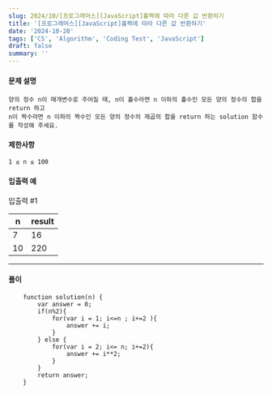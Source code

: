 ```yaml
---
slug: 2024/10/[프로그래머스][JavaScript]홀짝에 따라 다른 값 반환하기
title: '[프로그래머스][JavaScript]홀짝에 따라 다른 값 반환하기'
date: '2024-10-20'
tags: ['CS', 'Algorithm', 'Coding Test', 'JavaScript']
draft: false
summary: ''
---
```

#### 문제 설명
    양의 정수 n이 매개변수로 주어질 때, n이 홀수라면 n 이하의 홀수인 모든 양의 정수의 합을 return 하고 
    n이 짝수라면 n 이하의 짝수인 모든 양의 정수의 제곱의 합을 return 하는 solution 함수를 작성해 주세요.
#### 제한사항
    1 ≤ n ≤ 100
#### 입출력 예
입출력 #1

| n	  | result |
|-----|--------|
| 7	  | 16     |
| 10	 | 220    |

---
#### 풀이
````
    function solution(n) {
        var answer = 0;
        if(n%2){
            for(var i = 1; i<=n ; i+=2 ){
                answer += i;
            }
        } else {
            for(var i = 2; i<= n; i+=2){
                answer += i**2;
            }
        }
        return answer;
    }
````
